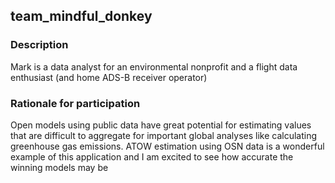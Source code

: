 ## team_mindful_donkey

### Description
Mark is a data analyst for an environmental nonprofit and a flight data enthusiast (and home ADS-B receiver operator)

### Rationale for participation
Open models using public data have great potential for estimating values that are difficult to aggregate for important global analyses like calculating greenhouse gas emissions. ATOW estimation using OSN data is a wonderful example of this application and I am excited to see how accurate the winning models may be

